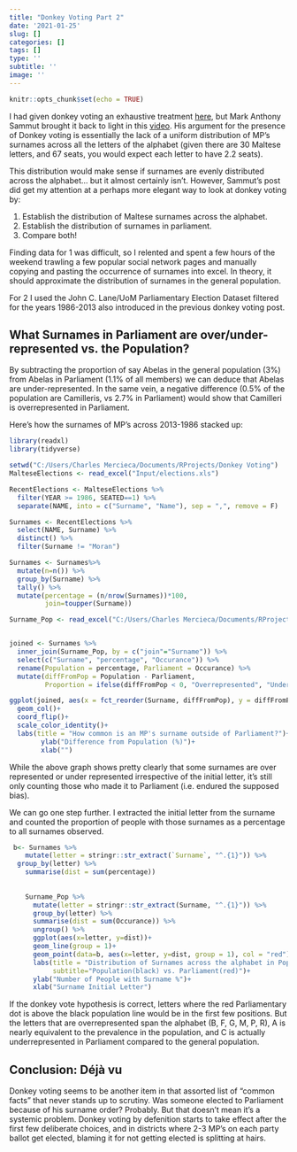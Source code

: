 ```yaml
---
title: "Donkey Voting Part 2"
date: '2021-01-25'
slug: []
categories: []
tags: []
type: ''
subtitle: ''
image: ''
---
```

```r
knitr::opts_chunk$set(echo = TRUE)
```


I had given donkey voting an exhaustive treatment [here](https://www.charlesmercieca.com/post/donkey-voting-in-maltese-general-elections/), but Mark Anthony Sammut brought it back to light in this [video](https://fb.watch/3eMNWS75OR/). His argument for the presence of Donkey voting is essentially the lack of a uniform distribution of MP’s surnames across all the letters of the alphabet (given there are 30 Maltese letters, and 67 seats, you would expect each letter to have 2.2 seats). 

This distribution would make sense if surnames are evenly distributed across the alphabet… but it almost certainly isn’t. However, Sammut’s post did get my attention at a perhaps more elegant way to look at donkey voting by:

1. Establish the distribution of Maltese surnames across the alphabet. 
2. Establish the distribution of surnames in parliament.
3. Compare both!

Finding data for 1 was difficult, so I relented and spent a few hours of the weekend trawling a few popular social network pages and manually copying and pasting the occurrence of surnames into excel. In theory, it should approximate the distribution of surnames in the general population.

For 2 I used the John C. Lane/UoM Parliamentary Election Dataset filtered for the years 1986-2013 also introduced in the previous donkey voting post.

## What Surnames in Parliament are over/under-represented vs. the Population?

By subtracting the proportion of say Abelas in the general population (3%) from Abelas in Parliament (1.1% of all members) we can deduce that Abelas are under-represented. In the same vein, a negative difference (0.5% of the population are Camilleris, vs 2.7% in Parliament) would show that Camilleri is overrepresented in Parliament.

Here's how the surnames of MP's across 2013-1986 stacked up:

```r
library(readxl)
library(tidyverse)

setwd("C:/Users/Charles Mercieca/Documents/RProjects/Donkey Voting")
MalteseElections <- read_excel("Input/elections.xls")

RecentElections <- MalteseElections %>% 
  filter(YEAR >= 1986, SEATED==1) %>% 
  separate(NAME, into = c("Surname", "Name"), sep = ",", remove = F)

Surnames <- RecentElections %>% 
  select(NAME, Surname) %>% 
  distinct() %>% 
  filter(Surname != "Moran")

Surnames <- Surnames%>% 
  mutate(n=n()) %>% 
  group_by(Surname) %>% 
  tally() %>% 
  mutate(percentage = (n/nrow(Surnames))*100,
         join=toupper(Surname))

Surname_Pop <- read_excel("C:/Users/Charles Mercieca/Documents/RProjects/Donkey Voting 2/SurnameProportion.xlsx")


joined <- Surnames %>% 
  inner_join(Surname_Pop, by = c("join"="Surname")) %>% 
  select(c("Surname", "percentage", "Occurance")) %>% 
  rename(Population = percentage, Parliament = Occurance) %>% 
  mutate(diffFromPop = Population - Parliament,
         Proportion = ifelse(diffFromPop < 0, "Overrepresented", "Underrepresented"))

ggplot(joined, aes(x = fct_reorder(Surname, diffFromPop), y = diffFromPop, fill = Proportion)) +
  geom_col()+
  coord_flip()+
  scale_color_identity()+
  labs(title = "How common is an MP's surname outside of Parliament?")+
        ylab("Difference from Population (%)")+
        xlab("")

```

While the above graph shows pretty clearly that some surnames are over represented or under represented irrespective of the initial letter, it’s still only counting those who made it to Parliament (i.e. endured the supposed bias). 

We can go one step further. I extracted the initial letter from the surname and counted the proportion of people with those surnames as a percentage to all surnames observed. 


```r
 b<- Surnames %>% 
    mutate(letter = stringr::str_extract(`Surname`, "^.{1}")) %>%
  group_by(letter) %>% 
    summarise(dist = sum(percentage))
    
    
    Surname_Pop %>% 
      mutate(letter = stringr::str_extract(Surname, "^.{1}")) %>% 
      group_by(letter) %>% 
      summarise(dist = sum(Occurance)) %>% 
      ungroup() %>% 
      ggplot(aes(x=letter, y=dist))+
      geom_line(group = 1)+
      geom_point(data=b, aes(x=letter, y=dist, group = 1), col = "red")+
      labs(title = "Distribution of Surnames across the alphabet in Population vs. Parliament",
           subtitle="Population(black) vs. Parliament(red)")+
      ylab("Number of People with Surname %")+
      xlab("Surname Initial Letter")
```

If the donkey vote hypothesis is correct, letters where the red Parliamentary dot is above the black population line would be in the first few positions. But the letters that are overrepresented span the alphabet (B, F, G, M, P, R), A is nearly equivalent to the prevalence in the population, and C is actually underrepresented in Parliament compared to the general population.

## Conclusion: Déjà vu

Donkey voting seems to be another item in that assorted list of “common facts” that never stands up to scrutiny. Was someone elected to Parliament because of his surname order? Probably. But that doesn’t mean it’s a systemic problem. Donkey voting by defenition starts to take effect after the first few deliberate choices, and in districts where 2-3 MP’s on each party ballot get elected, blaming it for not getting elected is splitting at hairs.